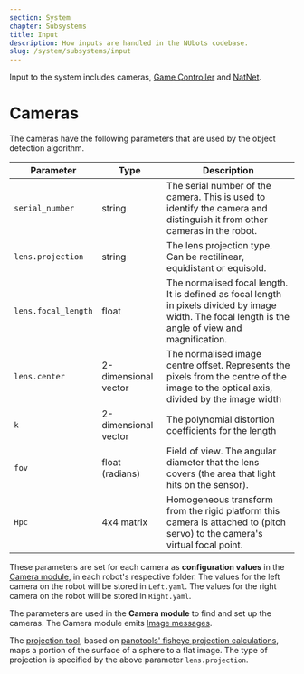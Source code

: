 ```yaml
---
section: System
chapter: Subsystems
title: Input
description: How inputs are handled in the NUbots codebase.
slug: /system/subsystems/input
---
```


Input to the system includes cameras, [Game Controller](https://github.com/RoboCup-Humanoid-TC/GameController) and [NatNet](https://optitrack.com/products/natnet-sdk/).

# Cameras

The cameras have the following parameters that are used by the object detection algorithm.

| Parameter           | Type                 | Description                                                                                                                                           |
| ------------------- | -------------------- | ----------------------------------------------------------------------------------------------------------------------------------------------------- |
| `serial_number`     | string               | The serial number of the camera. This is used to identify the camera and distinguish it from other cameras in the robot.                              |
| `lens.projection`   | string               | The lens projection type. Can be rectilinear, equidistant or equisold.                                                                                |
| `lens.focal_length` | float                | The normalised focal length. It is defined as focal length in pixels divided by image width. The focal length is the angle of view and magnification. |
| `lens.center`       | 2-dimensional vector | The normalised image centre offset. Represents the pixels from the centre of the image to the optical axis, divided by the image width                |
| `k`                 | 2-dimensional vector | The polynomial distortion coefficients for the length                                                                                                 |
| `fov`               | float (radians)      | Field of view. The angular diameter that the lens covers (the area that light hits on the sensor).                                                    |
| `Hpc`               | 4x4 matrix           | Homogeneous transform from the rigid platform this camera is attached to (pitch servo) to the camera's virtual focal point.                           |

These parameters are set for each camera as **configuration values** in the [Camera module](https://github.com/NUbots/NUbots/tree/master/module/input/Camera/data/config), in each robot's respective folder. The values for the left camera on the robot will be stored in `Left.yaml`. The values for the right camera on the robot will be stored in `Right.yaml`.

The parameters are used in the **Camera module** to find and set up the cameras. The Camera module emits [Image messages](https://github.com/NUbots/NUbots/tree/master/shared/message/input/Image.proto).

The [projection tool](https://github.com/NUbots/NUbots/tree/master/shared/utility/vision/projection.h), based on [panotools' fisheye projection calculations](https://wiki.panotools.org/Fisheye_Projection), maps a portion of the surface of a sphere to a flat image. The type of projection is specified by the above parameter `lens.projection`.
